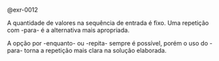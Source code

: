 <!-- Qual usar? Repetição definida (Pressão em caldeira) -->
::: {#sol-0012}
@exr-0012

A quantidade de valores na sequência de entrada é fixo. Uma repetição com -para- é a alternativa mais apropriada.

A opção por -enquanto- ou -repita- sempre é possível, porém o uso do -para- torna a repetição mais clara na solução elaborada.
:::
